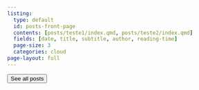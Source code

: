 ```yaml
---
listing: 
  type: default
  id: posts-front-page
  contents: [posts/teste1/index.qmd, posts/teste2/index.qmd]
  fields: [date, title, subtitle, author, reading-time]
  page-size: 3
  categories: cloud
page-layout: full
---
```


::: {#posts-front-page}
:::

<a href="../posts/index.html"> <button type="button" class="btn btn-primary float-end btn-sm">See all posts</button></a>

<br>
